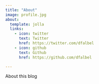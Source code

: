 ```yaml
---
title: "About"
image: profile.jpg
about:
  template: jolla
  links:
    - icon: twitter
      text: Twitter
      href: https://twitter.com/dfalbel
    - icon: github
      text: Github
      href: https://github.com/dfalbel

---
```


About this blog
